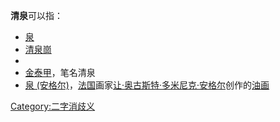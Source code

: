 '''清泉'''可以指：
* [[泉|泉]]
* [[清泉崗|清泉崗]]
*{{PRC admin/disambig|42/11/25/100/000|43/10/27/102/000|51/01/13/108/000|51/07/24/111/000|61/08/02/103/000|62/07/25/101/000}}
* [[金泰甲|金泰甲]]，笔名清泉
*[[泉_(安格尔)|泉 (安格尔)]]，[[法国|法国]]画家[[让·奥古斯特·多米尼克·安格尔|让·奥古斯特·多米尼克·安格尔]]创作的[[油画|油画]]
{{disambig}}

[[Category:二字消歧义|Category:二字消歧义]]